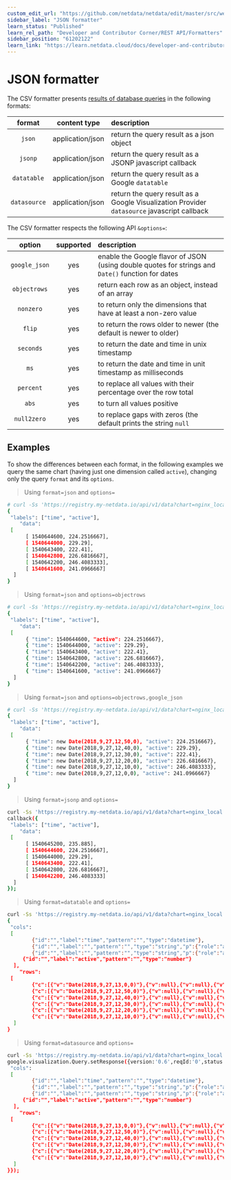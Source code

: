```yaml
---
custom_edit_url: "https://github.com/netdata/netdata/edit/master/src/web/api/formatters/json/README.md"
sidebar_label: "JSON formatter"
learn_status: "Published"
learn_rel_path: "Developer and Contributor Corner/REST API/Formatters"
sidebar_position: "61202122"
learn_link: "https://learn.netdata.cloud/docs/developer-and-contributor-corner/rest-api/formatters/json-formatter"
---
```



# JSON formatter

The CSV formatter presents [results of database queries](/docs/developer-and-contributor-corner/rest-api/queries) in the following formats:

| format       | content type     | description|
|:----:|:----------:|:----------|
| `json`       | application/json | return the query result as a json object|
| `jsonp`      | application/json | return the query result as a JSONP javascript callback|
| `datatable`  | application/json | return the query result as a Google `datatable`|
| `datasource` | application/json | return the query result as a Google Visualization Provider `datasource` javascript callback|

The CSV formatter respects the following API `&options=`:

| option        | supported | description|
|:----:|:-------:|:----------|
| `google_json` | yes       | enable the Google flavor of JSON (using double quotes for strings and `Date()` function for dates|
| `objectrows`  | yes       | return each row as an object, instead of an array|
| `nonzero`     | yes       | to return only the dimensions that have at least a non-zero value|
| `flip`        | yes       | to return the rows older to newer (the default is newer to older)|
| `seconds`     | yes       | to return the date and time in unix timestamp|
| `ms`          | yes       | to return the date and time in unit timestamp as milliseconds|
| `percent`     | yes       | to replace all values with their percentage over the row total|
| `abs`         | yes       | to turn all values positive|
| `null2zero`   | yes       | to replace gaps with zeros (the default prints the string `null`|

## Examples

To show the differences between each format, in the following examples we query the same
chart (having just one dimension called `active`), changing only the query `format` and its `options`.

> Using `format=json` and `options=`

```bash
# curl -Ss 'https://registry.my-netdata.io/api/v1/data?chart=nginx_local.connections&after=-3600&points=6&group=average&format=json&options='
{
 "labels": ["time", "active"],
    "data":
 [
      [ 1540644600, 224.2516667],
      [ 1540644000, 229.29],
      [ 1540643400, 222.41],
      [ 1540642800, 226.6816667],
      [ 1540642200, 246.4083333],
      [ 1540641600, 241.0966667]
  ]
}
```

> Using `format=json` and `options=objectrows`

```bash
# curl -Ss 'https://registry.my-netdata.io/api/v1/data?chart=nginx_local.connections&after=-3600&points=6&group=average&format=json&options=objectrows'
{
 "labels": ["time", "active"],
    "data":
 [
      { "time": 1540644600, "active": 224.2516667},
      { "time": 1540644000, "active": 229.29},
      { "time": 1540643400, "active": 222.41},
      { "time": 1540642800, "active": 226.6816667},
      { "time": 1540642200, "active": 246.4083333},
      { "time": 1540641600, "active": 241.0966667}
  ]
}
```

> Using `format=json` and `options=objectrows,google_json`

```bash
# curl -Ss 'https://registry.my-netdata.io/api/v1/data?chart=nginx_local.connections&after=-3600&points=6&group=average&formatjson&options=objectrows,google_json'
{
 "labels": ["time", "active"],
    "data":
 [
      { "time": new Date(2018,9,27,12,50,0), "active": 224.2516667},
      { "time": new Date(2018,9,27,12,40,0), "active": 229.29},
      { "time": new Date(2018,9,27,12,30,0), "active": 222.41},
      { "time": new Date(2018,9,27,12,20,0), "active": 226.6816667},
      { "time": new Date(2018,9,27,12,10,0), "active": 246.4083333},
      { "time": new Date(2018,9,27,12,0,0), "active": 241.0966667}
  ]
}
```

> Using `format=jsonp` and `options=`

```bash
curl -Ss 'https://registry.my-netdata.io/api/v1/data?chart=nginx_local.connections&after=-3600&points=6&group=average&formjsonp&options='
callback({
 "labels": ["time", "active"],
    "data":
 [
      [ 1540645200, 235.885],
      [ 1540644600, 224.2516667],
      [ 1540644000, 229.29],
      [ 1540643400, 222.41],
      [ 1540642800, 226.6816667],
      [ 1540642200, 246.4083333]
  ]
});
```

> Using `format=datatable` and `options=`

```bash
curl -Ss 'https://registry.my-netdata.io/api/v1/data?chart=nginx_local.connections&after=-3600&points=6&group=average&formdatatable&options='
{
 "cols":
 [
        {"id":"","label":"time","pattern":"","type":"datetime"},
        {"id":"","label":"","pattern":"","type":"string","p":{"role":"annotation"}},
        {"id":"","label":"","pattern":"","type":"string","p":{"role":"annotationText"}},
     {"id":"","label":"active","pattern":"","type":"number"}
  ],
    "rows":
 [
        {"c":[{"v":"Date(2018,9,27,13,0,0)"},{"v":null},{"v":null},{"v":235.885}]},
        {"c":[{"v":"Date(2018,9,27,12,50,0)"},{"v":null},{"v":null},{"v":224.2516667}]},
        {"c":[{"v":"Date(2018,9,27,12,40,0)"},{"v":null},{"v":null},{"v":229.29}]},
        {"c":[{"v":"Date(2018,9,27,12,30,0)"},{"v":null},{"v":null},{"v":222.41}]},
        {"c":[{"v":"Date(2018,9,27,12,20,0)"},{"v":null},{"v":null},{"v":226.6816667}]},
        {"c":[{"v":"Date(2018,9,27,12,10,0)"},{"v":null},{"v":null},{"v":246.4083333}]}
  ]
}
```

> Using `format=datasource` and `options=`

```bash
curl -Ss 'https://registry.my-netdata.io/api/v1/data?chart=nginx_local.connections&after=-3600&points=6&group=average&format=datasource&options='
google.visualization.Query.setResponse({version:'0.6',reqId:'0',status:'ok',sig:'1540645368',table:{
 "cols":
 [
        {"id":"","label":"time","pattern":"","type":"datetime"},
        {"id":"","label":"","pattern":"","type":"string","p":{"role":"annotation"}},
        {"id":"","label":"","pattern":"","type":"string","p":{"role":"annotationText"}},
     {"id":"","label":"active","pattern":"","type":"number"}
  ],
    "rows":
 [
        {"c":[{"v":"Date(2018,9,27,13,0,0)"},{"v":null},{"v":null},{"v":235.885}]},
        {"c":[{"v":"Date(2018,9,27,12,50,0)"},{"v":null},{"v":null},{"v":224.2516667}]},
        {"c":[{"v":"Date(2018,9,27,12,40,0)"},{"v":null},{"v":null},{"v":229.29}]},
        {"c":[{"v":"Date(2018,9,27,12,30,0)"},{"v":null},{"v":null},{"v":222.41}]},
        {"c":[{"v":"Date(2018,9,27,12,20,0)"},{"v":null},{"v":null},{"v":226.6816667}]},
        {"c":[{"v":"Date(2018,9,27,12,10,0)"},{"v":null},{"v":null},{"v":246.4083333}]}
  ]
}});
```


